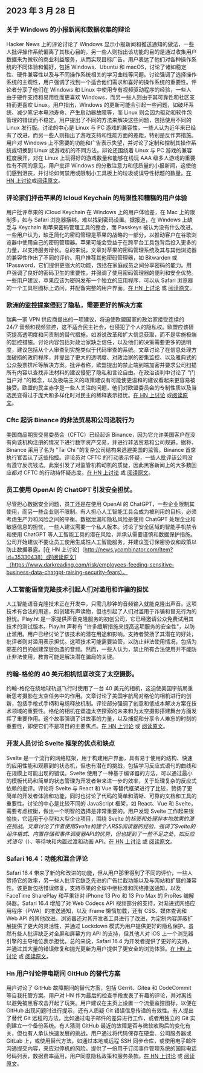 

<CallToAction />

<Steps>

## 2023 年 3 月 28 日

### 关于 Windows 的小报新闻和数据收集的辩论

Hacker News 上的评论讨论了 Windows 显示小报新闻和推送通知的做法，一些人批评操作系统偏离了其核心目的，另一些人则指出该功能的目的是通过收集用户数据来为微软的商业利益服务，从而实现目标广告。用户表达了他们对各种操作系统的不同体验和偏好，包括 Windows、Ubuntu 和 macOS，讨论了诸如稳定性、硬件兼容性以及与不同操作系统相关的学习曲线等问题。讨论强调了选择操作系统的主观性，用户强调了找到一个适合他们需求和喜好的操作系统的重要性。评论者分享了他们在 Windows 和 Linux 中使用专有视频驱动程序的经验，一些人由于硬件支持和易用性而更喜欢 Windows，而另一些人则由于其可靠性和社区支持而更喜欢 Linux。用户指出，Windows 的更新可能会引起一些问题，如破坏系统、减少笔记本电池寿命、产生启动器故障等，而 Linux 则会因为驱动和软件包管理的错误而不稳定。用户提出了不同的方法来解决这些问题，包括使用不同的 Linux 发行版。讨论的中心是 Linux 与 PC 游戏的兼容性，一些人认为近年来已经有了改进，而另一些人则指出了游戏支持和性能方面的差距，特别是反作弊措施。用户对 Windows 上不需要的功能和广告表示失望，并讨论了定制和控制其操作系统或切换到 Linux 或游戏机的不同方法。辩论还围绕着 Linux 与 PC 游戏的兼容程度展开，对在 Linux 上玩得好的游戏数量和能够在线玩 AAA 级多人游戏的重要性有不同的意见。用户批评 Windows 的分散注意力和低质量的小报新闻，这使他们感到沮丧，并讨论如何禁用或限制小工具板上的垃圾或误导性标题的数量。[在 HN 上讨论](http://news.ycombinator.com/item?id=35323121)或[阅读原文](https://www.tomshardware.com/news/windows-keeps-feeding-tabloid-news)。

### 评论家们抨击苹果的 Icloud Keychain 的局限性和糟糕的用户体验

用户批评苹果的 iCloud Keychain 在 Windows 上的用户体验差，在 Mac 上的限制多，如与 Safari 浏览器捆绑，难以找到密码设置。据报道，在 Windows 上缺乏与 Keychain 和苹果密码管理工具的整合，而 Passkeys 被认为没有什么改进。一些用户认为，缺乏简化的密码管理是苹果的战略的一部分，以推动客户在谷歌浏览器中使用自己的密码管理器。苹果可能会受益于在跨平台工具包背后投入更多的力量，以支持服务增长。总的来说，文章对苹果的密码管理系统及其与其他浏览器的兼容性作出了不同的评价。用户推荐其他密码管理器，如 Bitwarden 或 1Password，它们提供更强大的功能，包括在家庭成员之间分享密码的能力。用户强调了良好的密码卫生的重要性，并强调了使用密码管理器的便利和安全优势。一些用户建议，苹果应该为密码发布一个独立的应用程序，可以从 Safari 浏览器的一个工具栏图标上访问，并配备完整的用户界面。[在 HN 上讨论](http://news.ycombinator.com/item?id=35329950) 或 [阅读原文](https://cabel.com/2023/03/27/apple-passwords-deserve-an-app/)。

### 欧洲的监控提案侵犯了隐私，需要更好的解决方案

瑞典一家 VPN 供应商提出的一项建议，将迫使欧盟国家的政治家接受连续的 24/7 音频和视频监控，这不适合民主社会，也侵犯了个人的隐私权。欧盟应该研究提高透明度和问责制的替代措施，如游说改革和扩大信息获取，而不是实施极端的监控措施。讨论内容包括对政治家缺乏信任，以及他们的决策需要更多的透明度，建议包括从个人审查到实施类似于代码审查的系统。文章讨论了在信息处理方面破损的政府程序，并提出了更大的透明度、对政治家的密集监控、以及雅典式的公众投票排斥等解决方案。批评者称，欧盟提出的禁止端到端加密并要求公司扫描所有内容以查找非法材料的建议侵犯了隐私和言论自由。在政治谈判中讨论了 "门当户对 "的概念，以及极端主义的政策建议有可能使更温和的建议看起来更容易被接受。欧盟的民主赤字是一些人关注的问题，他们对欧盟委员会的专制性质以及当选民变得过于庞大和多样化时对民主的稀释表示担忧。[在 HN 上讨论](http://news.ycombinator.com/item?id=35321994) 或[阅读原文](https://mullvad.net/en/chatcontrol)。

### Cftc 起诉 Binance 的非法贸易和公司逃税行为

美国商品期货交易委员会（CFTC）已经起诉 Binance，因为它允许美国客户在没有向该机构注册的情况下进行数字资产交易，并进行非法贸易和公司规避。据称，Binance 采用了名为 "Tai Chi "的复杂公司结构来逃避美国的监管。Binance 首席执行官否认了这些指控。评论员对 CFTC 的行动表示怀疑，一些人批评该公司没有遵守反洗钱法。此案引发了对监管机构动机的质疑，因此黑客新闻上的大多数回应都对 CFTC 的行动持怀疑态度。[在 HN 上讨论](http://news.ycombinator.com/item?id=35327996) 或 [阅读原文](https://www.docdroid.net/60YAbCz/cftc-binance-pdf)。

### 员工使用 OpenAI 的 ChatGPT 引发安全担忧。

尽管担心数据安全问题，员工还是在使用 OpenAI 的 ChatGPT，一些企业限制其使用，而另一些企业则不限制。有人担心人工智能工具会成为被利用的目标，必须考虑生产力和风险之间的平衡。数据泄漏和隐私风险是使用 ChatGPT 处理企业和敏感信息的担忧，一些人建议需要一个私人版本。讨论了安全区域的智能手机禁令和使用 ChatGPT 等人工智能工具的潜在风险，并承认需要谨慎和数据保护措施。公司开始建议不要让员工使用生成性人工智能服务，并建议签订保密协议和政策以防止数据暴露。[在 HN 上讨论]（http://news.ycombinator.com/item?id=35330438）或[阅读原文]（https://www.darkreading.com/risk/employees-feeding-sensitive-business-data-chatgpt-raising-security-fears）。

### 人工智能语音克隆技术引起人们对滥用和诈骗的担忧

人工智能语音克隆技术正在开发中，只需几秒钟的音频输入就能克隆出声音。这项技术有合法的用途，如创建有声读物，但也引起了人们对滥用于诈骗和冒充行为的担忧。Play.ht 是一家提供声音克隆服务的初创公司，它已经邀请公众免费试用其技术的测试版本。Play.ht 声称有 "许多缓解措施来提高这项服务的安全性"，以防止滥用。用户已经讨论了该技术的潜在用途和影响，支持者赞扬了其潜在的好处，批评者则对滥用表示担忧。这项技术可能需要监管，以防止非法使用情况，包括为邪恶的目的创建深层伪造的音频。然而，一些人认为，禁止所有合法使用并不能防止非法使用，教育可能是解决潜在骗局的关键。

### 约翰-格伦的 40 美元相机彻底改变了太空摄影。

约翰-格伦在绕地球轨道飞行时使用了一台 40 美元的相机，这迫使美国宇航局重新思考摄影在太空任务中的作用。文章讨论了美国宇航局对格伦的相机进行的创新，包括手枪式手柄和电缆释放机制。评论部分强调了创意和低成本解决方案在技术领域的重要性。格伦的相机在塑造太空探索的未来和为太空摄影搭建舞台方面发挥了重要作用。这个故事强调了讲故事的力量，以及捕捉和分享令人难忘的时刻的重要性，即使它们不是项目的主要焦点。[在 HN 上讨论](http://news.ycombinator.com/item?id=35328368) 或 [阅读原文](https://petapixel.com/2023/03/23/how-john-glenns-40-camera-forced-nasa-to-rethink-space-missions/)。

### 开发人员讨论 Svelte 框架的优点和缺点

Svelte 是一个流行的网络框架，用于构建用户界面，具有易于使用的结构、快速的应用性能和观察到的状态机，但也有潜在的挑战，包括学习反应式语句的曲线和在规模上可能出现的错误。Svelte 使用了一种基于编译器的方法，可以通过最小的模板代码和简单的状态管理为开发者带来进一步的效率，关于处理复杂的反应式依赖的批评。评论将 Svelte 与 React 和 Vue 等替代框架进行了比较，赞扬了更简单的开发者体验和功能，同时也讨论了代码的简单和清晰、可靠的文档和工具的重要性。讨论的中心是比较不同的 JavaScript 框架，如 React、Vue 和 Svelte，需要考虑权衡，做出一个明智的选择是非常重要的。用户发现 Svelte 工作起来很愉快，它适用于小型和大型企业项目，围绕 Svelte 的$标签和处理非本地效果的潜在挑战。文章讨论了作者使用Svelte构建个人RSS阅读器的经验，强调了Svelte的组件格式、内置存储和事件调度器API的优势，但也提到了一些不足之处，如反应式语句（$）、等待块和内置过渡和动画 API。[在 HN 上讨论](http://news.ycombinator.com/item?id=35324430) 或 [阅读原文](https://tyhopp.com/notes/thoughts-on-svelte)。

### Safari 16.4：功能和混合评论

Safari 16.4 带来了新的和改进的功能，但从用户那里得到了不同的评价，一些人赞扬它的效率，另一些人批评它缺乏先进的广告拦截功能以及与网站和扩展的兼容性。该更新包括错误修复，支持苹果的全球中继标准和网络推送通知，以及 FaceTime SharePlay 和苹果针对 iPhone 13 Pro 和 13 Pro Max 的 ProRes 编解码器。Safari 16.4 增加了对 Web Codecs API 视频部分的支持，对渐进式网络应用程序（PWA）的推送通知，以及 iframe 懒惰加载，还有 CSS、媒体查询和 Web API 的其他改进。浏览器还对其开发者工具进行了改进，为定制内容屏蔽扩展提供了更大的灵活性，并通过 Lockdown 模式为用户提供更好的隐私保护。虽然有些人批评缺乏对全屏和屏幕方向 API 的支持，但其他人对 iOS 上一个浏览器引擎的主导地位表示担忧。总的来说，Safari 16.4 为开发者提供了更好的支持，并通过其大量的错误修复和抛光更新为用户提供了更安全的浏览体验。[在 HN 上讨论](http://news.ycombinator.com/item?id=35329961) 或 [阅读原文](https://webkit.org/blog/13966/webkit-features-in-safari-16-4/)。

### Hn 用户讨论停电期间 GitHub 的替代方案

用户讨论了 GitHub 故障期间的替代方案，包括 Gerrit、Gitea 和 CodeCommit 等自我托管方案。用户对 HN 作为最后的检查手段发表了有趣的评论，并对离线以避免被黑客攻击开起了玩笑。用户建议在主页上设置一个流量监控图标，以便在 GitHub 出现问题时进行提示，还有人质疑 Git 错误信息传递的有效性。有人提出了替代 Git 远程的方法，比如通过电子邮件的差异进行工作，或者用独立的 Git 实例建立一个备份系统。有人猜测 GitHub 最近的故障是否与微软收购后的变化有关，但也有人承认快速发展的挑战。用户通过将代码保存在硬盘、公司服务器或 GitLab 上，或使用替代方法，如通过本地或远程 SSH 同步仓库，或使用电子邮件沟通提交内容，来应对停机的风险。提供了一份用于订阅事件管理系统的国际电话号码列表，数据费率适用，用户同意隐私政策和服务条款。[在 HN 上讨论](http://news.ycombinator.com/item?id=35325709) 或 [阅读原文](https://www.githubstatus.com/incidents/52z0j6phhnjs)。

</Steps>
